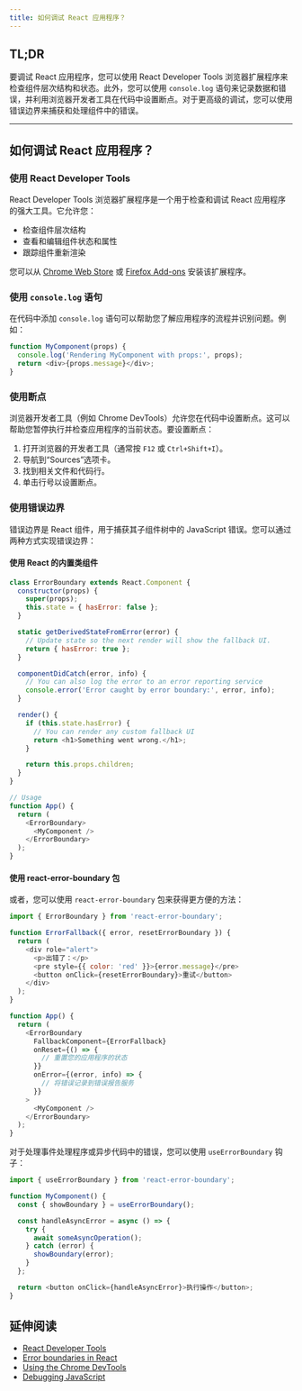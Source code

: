 ```yaml
---
title: 如何调试 React 应用程序？
---
```


## TL;DR

要调试 React 应用程序，您可以使用 React Developer Tools 浏览器扩展程序来检查组件层次结构和状态。此外，您可以使用 `console.log` 语句来记录数据和错误，并利用浏览器开发者工具在代码中设置断点。对于更高级的调试，您可以使用错误边界来捕获和处理组件中的错误。

***

## 如何调试 React 应用程序？

### 使用 React Developer Tools

React Developer Tools 浏览器扩展程序是一个用于检查和调试 React 应用程序的强大工具。它允许您：

* 检查组件层次结构
* 查看和编辑组件状态和属性
* 跟踪组件重新渲染

您可以从 [Chrome Web Store](https://chrome.google.com/webstore/detail/react-developer-tools) 或 [Firefox Add-ons](https://addons.mozilla.org/en-US/firefox/addon/react-devtools/) 安装该扩展程序。

### 使用 `console.log` 语句

在代码中添加 `console.log` 语句可以帮助您了解应用程序的流程并识别问题。例如：

```javascript
function MyComponent(props) {
  console.log('Rendering MyComponent with props:', props);
  return <div>{props.message}</div>;
}
```

### 使用断点

浏览器开发者工具（例如 Chrome DevTools）允许您在代码中设置断点。这可以帮助您暂停执行并检查应用程序的当前状态。要设置断点：

1. 打开浏览器的开发者工具（通常按 `F12` 或 `Ctrl+Shift+I`）。
2. 导航到“Sources”选项卡。
3. 找到相关文件和代码行。
4. 单击行号以设置断点。

### 使用错误边界

错误边界是 React 组件，用于捕获其子组件树中的 JavaScript 错误。您可以通过两种方式实现错误边界：

#### 使用 React 的内置类组件

```javascript
class ErrorBoundary extends React.Component {
  constructor(props) {
    super(props);
    this.state = { hasError: false };
  }

  static getDerivedStateFromError(error) {
    // Update state so the next render will show the fallback UI.
    return { hasError: true };
  }

  componentDidCatch(error, info) {
    // You can also log the error to an error reporting service
    console.error('Error caught by error boundary:', error, info);
  }

  render() {
    if (this.state.hasError) {
      // You can render any custom fallback UI
      return <h1>Something went wrong.</h1>;
    }

    return this.props.children;
  }
}

// Usage
function App() {
  return (
    <ErrorBoundary>
      <MyComponent />
    </ErrorBoundary>
  );
}
```

#### 使用 react-error-boundary 包

或者，您可以使用 `react-error-boundary` 包来获得更方便的方法：

```javascript
import { ErrorBoundary } from 'react-error-boundary';

function ErrorFallback({ error, resetErrorBoundary }) {
  return (
    <div role="alert">
      <p>出错了：</p>
      <pre style={{ color: 'red' }}>{error.message}</pre>
      <button onClick={resetErrorBoundary}>重试</button>
    </div>
  );
}

function App() {
  return (
    <ErrorBoundary
      FallbackComponent={ErrorFallback}
      onReset={() => {
        // 重置您的应用程序的状态
      }}
      onError={(error, info) => {
        // 将错误记录到错误报告服务
      }}
    >
      <MyComponent />
    </ErrorBoundary>
  );
}
```

对于处理事件处理程序或异步代码中的错误，您可以使用 `useErrorBoundary` 钩子：

```javascript
import { useErrorBoundary } from 'react-error-boundary';

function MyComponent() {
  const { showBoundary } = useErrorBoundary();

  const handleAsyncError = async () => {
    try {
      await someAsyncOperation();
    } catch (error) {
      showBoundary(error);
    }
  };

  return <button onClick={handleAsyncError}>执行操作</button>;
}
```

## 延伸阅读

* [React Developer Tools](https://react.dev/learn/react-developer-tools)
* [Error boundaries in React](https://react.dev/reference/react/Component#catching-rendering-errors-with-an-error-boundary)
* [Using the Chrome DevTools](https://developers.google.com/web/tools/chrome-devtools)
* [Debugging JavaScript](https://developer.mozilla.org/en-US/docs/Learn/JavaScript/First_steps/Debugging)
